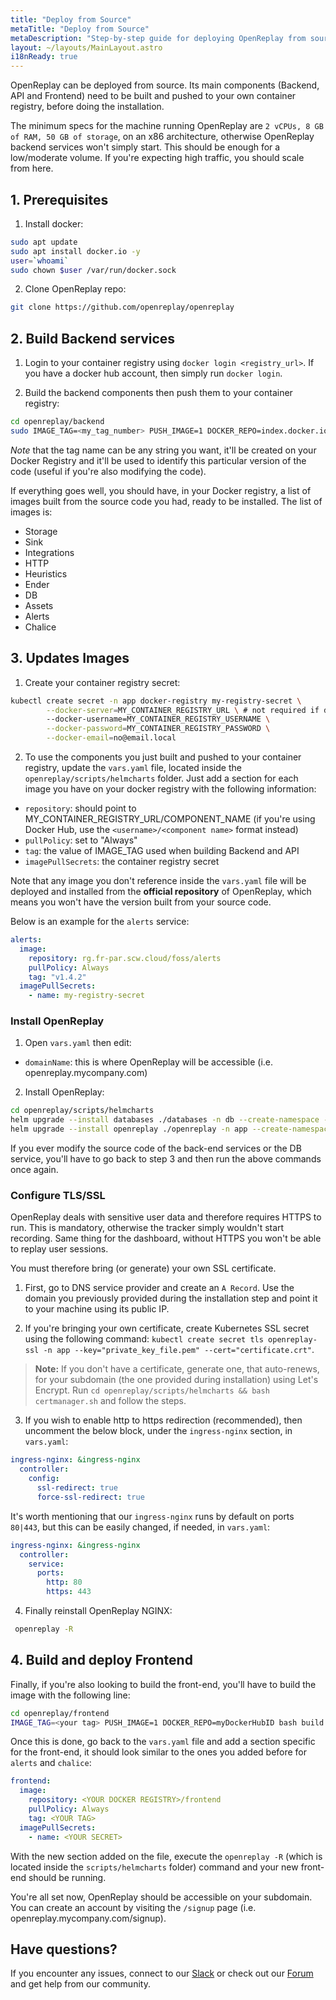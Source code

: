 ```yaml
---
title: "Deploy from Source"
metaTitle: "Deploy from Source"
metaDescription: "Step-by-step guide for deploying OpenReplay from source code."
layout: ~/layouts/MainLayout.astro
i18nReady: true
---
```


OpenReplay can be deployed from source. Its main components (Backend, API and Frontend) need to be built and pushed to your own container registry, before doing the installation.

The minimum specs for the machine running OpenReplay are `2 vCPUs, 8 GB of RAM, 50 GB of storage`, on an x86 architecture, otherwise OpenReplay backend services won't simply start. This should be enough for a low/moderate volume. If you're expecting high traffic, you should scale from here.

## 1. Prerequisites

1. Install docker:

```bash
sudo apt update
sudo apt install docker.io -y
user=`whoami`
sudo chown $user /var/run/docker.sock
```

2. Clone OpenReplay repo:

```bash
git clone https://github.com/openreplay/openreplay
```

## 2. Build Backend services

1. Login to your container registry using `docker login <registry_url>`. If you have a docker hub account, then simply run `docker login`.

2. Build the backend components then push them to your container registry:

```bash
cd openreplay/backend
sudo IMAGE_TAG=<my_tag_number> PUSH_IMAGE=1 DOCKER_REPO=index.docker.io/<username> bash build.sh 
```

*Note* that the tag name can be any string you want, it'll be created on your Docker Registry and it'll be used to identify this particular version of the code (useful if you're also modifying the code).

If everything goes well, you should have, in your Docker registry, a list of images built from the source code you had, ready to be installed.
The list of images is:

- Storage
- Sink
- Integrations
- HTTP
- Heuristics
- Ender
- DB
- Assets
- Alerts
- Chalice

## 3. Updates Images

1. Create your container registry secret:

```bash
kubectl create secret -n app docker-registry my-registry-secret \
        --docker-server=MY_CONTAINER_REGISTRY_URL \ # not required if docker hub
        --docker-username=MY_CONTAINER_REGISTRY_USERNAME \
        --docker-password=MY_CONTAINER_REGISTRY_PASSWORD \
        --docker-email=no@email.local 
```

2. To use the components you just built and pushed to your container registry, update the `vars.yaml` file, located inside the `openreplay/scripts/helmcharts` folder. 
Just add a section for each image you have on your docker registry with the following information:

- `repository`: should point to MY_CONTAINER_REGISTRY_URL/COMPONENT_NAME (if you're using Docker Hub, use the `<username>/<component name>` format instead)
- `pullPolicy`: set to "Always"
- `tag`: the value of IMAGE_TAG used when building Backend and API
- `imagePullSecrets`: the container registry secret

Note that any image you don't reference inside the `vars.yaml` file will be deployed and installed from the **official repository** of OpenReplay, which means you won't have the version built from your source code.

Below is an example for the `alerts` service:

```yaml
alerts:
  image:
    repository: rg.fr-par.scw.cloud/foss/alerts
    pullPolicy: Always
    tag: "v1.4.2"
  imagePullSecrets: 
    - name: my-registry-secret
```

### Install OpenReplay

1. Open `vars.yaml` then edit:
- `domainName`: this is where OpenReplay will be accessible (i.e. openreplay.mycompany.com)

2. Install OpenReplay:

```bash
cd openreplay/scripts/helmcharts
helm upgrade --install databases ./databases -n db --create-namespace --wait -f ./vars.yaml --atomic
helm upgrade --install openreplay ./openreplay -n app --create-namespace --wait -f ./vars.yaml --atomic
```

If you ever modify the source code of the back-end services or the DB service, you'll have to  go back to step 3 and then run the above commands once again.

### Configure TLS/SSL

OpenReplay deals with sensitive user data and therefore requires HTTPS to run. This is mandatory, otherwise the tracker simply wouldn't start recording. Same thing for the dashboard, without HTTPS you won't be able to replay user sessions.

You must therefore bring (or generate) your own SSL certificate.

1. First, go to DNS service provider and create an `A Record`. Use the domain you previously provided during the installation step and point it to your machine using its public IP.

2. If you're bringing your own certificate, create Kubernetes SSL secret using the following command: `kubectl create secret tls openreplay-ssl -n app --key="private_key_file.pem" --cert="certificate.crt"`.

> **Note:** If you don't have a certificate, generate one, that auto-renews, for your subdomain (the one provided during installation) using Let's Encrypt. Run `cd openreplay/scripts/helmcharts && bash certmanager.sh` and follow the steps.

3. If you wish to enable http to https redirection (recommended), then uncomment the below block, under the `ingress-nginx` section, in `vars.yaml`:
   
```yaml
ingress-nginx: &ingress-nginx
  controller:
    config:
      ssl-redirect: true
      force-ssl-redirect: true
```

It's worth mentioning that our `ingress-nginx` runs by default on ports `80|443`, but this can be easily changed, if needed, in `vars.yaml`:

```yaml
ingress-nginx: &ingress-nginx
  controller:
    service:
      ports:
        http: 80
        https: 443
```

4. Finally reinstall OpenReplay NGINX:

```bash
 openreplay -R
```

## 4. Build and deploy Frontend

Finally, if you're also looking to build the front-end, you'll have to build the image with the following line:

```bash
cd openreplay/frontend
IMAGE_TAG=<your tag> PUSH_IMAGE=1 DOCKER_REPO=myDockerHubID bash build.sh
```

Once this is done, go back to the `vars.yaml` file and add a section specific for the front-end, it should look similar to the ones you added before for `alerts` and `chalice`:

```yaml
frontend:
  image:
    repository: <YOUR DOCKER REGISTRY>/frontend
    pullPolicy: Always
    tag: <YOUR TAG>
  imagePullSecrets: 
    - name: <YOUR SECRET>
```

With the new section added on the file, execute the `openreplay -R` (which is located inside the `scripts/helmcharts` folder) command and your new front-end should be running.

You're all set now, OpenReplay should be accessible on your subdomain. You can create an account by visiting the `/signup` page (i.e. openreplay.mycompany.com/signup).

## Have questions?

If you encounter any issues, connect to our [Slack](https://slack.openreplay.com) or check out our [Forum](https://forum.openreplay.com) and get help from our community.
